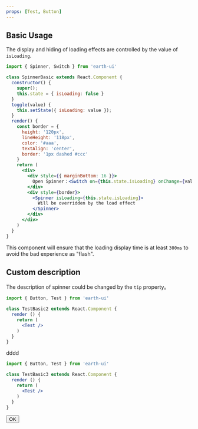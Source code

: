 ```yaml
---
props: [Test, Button]
---
```


## Basic Usage

The display and hiding of loading effects are controlled by the value of `isLoading`.

```jsx left
import { Spinner, Switch } from 'earth-ui'

class SpinnerBasic extends React.Component {
  constructor() {
    super();
    this.state = { isLoading: false }
  }
  toggle(value) {
    this.setState({ isLoading: value });
  }
  render() {
    const border = {
      height: '120px',
      lineHeight: '118px',
      color: '#aaa',
      textAlign: 'center',
      border: '1px dashed #ccc'
    }
    return (
      <div>
        <div style={{ marginBottom: 16 }}>
          Open Spinner：<Switch on={this.state.isLoading} onChange={value => this.toggle(value)} />
        </div>
        <div style={border}>
          <Spinner isLoading={this.state.isLoading}>
            Will be overridden by the load effect
          </Spinner>
        </div>
      </div>
    )
  }
}
```

This component will ensure that the loading display time is at least `300ms` to avoid the bad experience as "flash".

## Custom description

The description of spinner could be changed by the `tip` property。

```jsx right
import { Button, Test } from 'earth-ui'

class TestBasic2 extends React.Component {
  render () {
    return (
      <Test />
    )
  }
}
```

dddd

```jsx full
import { Button, Test } from 'earth-ui'

class TestBasic3 extends React.Component {
  render () {
    return (
      <Test />
    )
  }
}
```

<Button>OK</Button>
